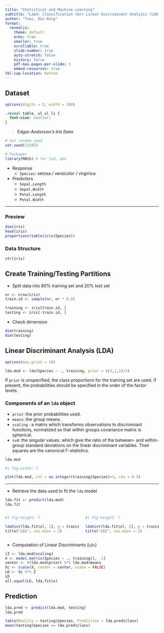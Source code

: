 ```yaml
---
title: "Statistical and Machine Learning"
subtitle: "Lab4: Classification <br> Linear Discriminant Analysis (LDA)"
author: "Tsai, Dai-Rong"
format:
  revealjs:
    theme: default
    echo: true
    smaller: true
    scrollable: true
    slide-number: true
    auto-stretch: false
    history: false
    pdf-max-pages-per-slide: 5
    embed-resources: true
tbl-cap-location: bottom
---
```


## Dataset

```r
options(digits = 5, width = 100)
```

```css
.reveal table, ul ul li {
  font-size: smaller;
}
```

> ***Edgar Anderson's Iris Data***

```r
# Set random seed
set.seed(12345)

# Packages
library(MASS) # for lad, qda
```

- Response
    - `Species`: setosa / versicolor / virginica
- Predictors
    - `Sepal.Length`
    - `Sepal.Width`
    - `Petal.Length`
    - `Petal.Width`

---

::: {.panel-tabset}

### Preview

```r
dim(iris)
head(iris)
proportions(table(iris$Species))
```

### Data Structure

```r
str(iris)
```

:::

## Create Training/Testing Partitions

- Split data into 80% training set and 20% test set

```r
nr <- nrow(iris)
train.id <- sample(nr, nr * 0.8)

training <- iris[train.id, ]
testing <- iris[-train.id, ]
```

- Check dimension

```r
dim(training)
dim(testing)
```

## Linear Discriminant Analysis (LDA)

```r
options(max.print = 20)
```

```r
lda.mod <- lda(Species ~ ., training, prior = c(1,1,1)/3)
```

::: {.callout-note appearance="minimal"}

If `prior` is unspecified, the class proportions for the training set are used. If present, the probabilities should be specified in the order of the factor levels.

:::

::: {.callout-tip}

### Components of an `lda` object

- `prior`: the prior probabilities used.
- `means`: the group means.
- `scaling` : a matrix which transforms observations to discriminant functions, normalized so that within groups covariance matrix is spherical.
- `svd`: the singular values, which give the ratio of the between- and within-group standard deviations on the linear discriminant variables. Their squares are the canonical F-statistics.

:::

```r
lda.mod
```

```r
#| fig-width: 7

plot(lda.mod, col = as.integer(training$Species)+1, cex = 0.5)
```

---

- Retrieve the data used to fit the `lda` model

```r
lda.fit <- predict(lda.mod)
lda.fit 
```

:::: {.columns}

::: {.column width="50%"}

```r
#| fig-height: 7

ldahist(lda.fit$x[, 1], g = training$Species, type = "both")
title("LD1", cex.main = 2)
```

:::

::: {.column width="50%"}

```r
#| fig-height: 7

ldahist(lda.fit$x[, 2], g = training$Species, type = "both")
title("LD2", cex.main = 2)
```

:::

::::

- Computation of Linear Discriminants (`LDs`)

```r
(Z <- lda.mod$scaling)
X <- model.matrix(Species ~ ., training)[, -1]
center <- t(lda.mod$prior) %*% lda.mod$means
Xc <- scale(X, center = center, scale = FALSE)
LD <- Xc %*% Z
LD
all.equal(LD, lda.fit$x)
```

## Prediction

```r
lda.pred <- predict(lda.mod, testing)
lda.pred
```

```r
table(Reality = testing$Species, Prediction = lda.pred$class)
mean(testing$Species == lda.pred$class)
```
